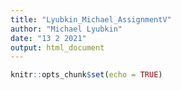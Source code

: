 ```yaml
---
title: "Lyubkin_Michael_AssignmentV"
author: "Michael Lyubkin"
date: "13 2 2021"
output: html_document
---
```


```r
knitr::opts_chunk$set(echo = TRUE)
```



